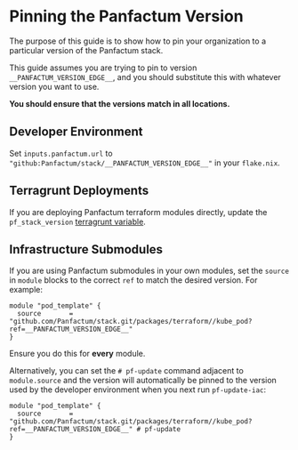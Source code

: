 # Pinning the Panfactum Version

The purpose of this guide is to show how to pin your organization to a particular version of the Panfactum stack.

This guide assumes you are trying to pin to version `__PANFACTUM_VERSION_EDGE__`, and you should substitute this with whatever
version you want to use.

**You should ensure that the versions match in all locations.**

## Developer Environment

Set `inputs.panfactum.url` to `"github:Panfactum/stack/__PANFACTUM_VERSION_EDGE__"` in your `flake.nix`.

## Terragrunt Deployments

If you are deploying Panfactum terraform modules directly, update the `pf_stack_version` [terragrunt variable](/docs/edge/reference/configuration/terragrunt-variables).

## Infrastructure Submodules

If you are using Panfactum submodules in your own modules, set the `source` in `module` blocks
to the correct `ref` to match the desired version. For example:

```hcl
module "pod_template" {
  source       = "github.com/Panfactum/stack.git/packages/terraform//kube_pod?ref=__PANFACTUM_VERSION_EDGE__"
}
```

Ensure you do this for **every** module.

Alternatively, you can set the `# pf-update` command adjacent to `module.source` and the version
will automatically be pinned to the version used by the developer environment when you
next run `pf-update-iac`:

```hcl
module "pod_template" {
  source       = "github.com/Panfactum/stack.git/packages/terraform//kube_pod?ref=__PANFACTUM_VERSION_EDGE__" # pf-update
}
```
